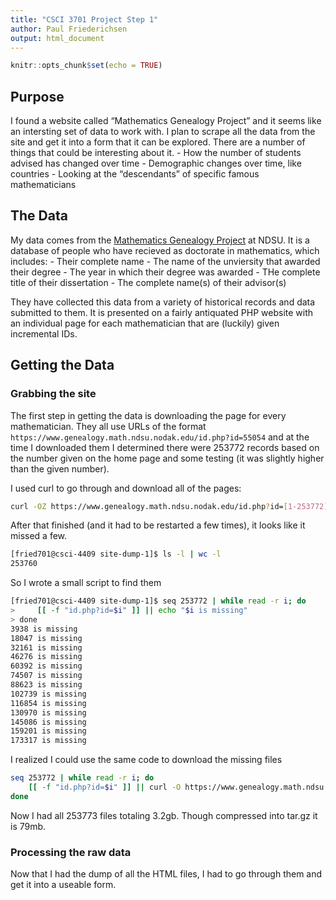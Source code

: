 ```yaml
---
title: "CSCI 3701 Project Step 1"
author: Paul Friederichsen
output: html_document
---
```


```r
knitr::opts_chunk$set(echo = TRUE)
```

## Purpose

I found a website called "Mathematics Genealogy Project" and it seems like an intersting set of data to work with. I plan to scrape all the data from the site and get it into a form that it can be explored. There are a number of things that could be interesting about it. 
- How the number of students advised has changed over time
- Demographic changes over time, like countries
- Looking at the "descendants" of specific famous mathematicians

## The Data

My data comes from the [Mathematics Genealogy Project](https://www.genealogy.math.ndsu.nodak.edu/) at NDSU. It is a database of people who have recieved as doctorate in mathematics, which includes:
- Their complete name
- The name of the unviersity that awarded their degree
- The year in which their degree was awarded
- THe complete title of their dissertation
- The complete name(s) of their advisor(s)

They have collected this data from a variety of historical records and data submitted to them. It is presented on a fairly antiquated PHP website with an individual page for each mathematician that are (luckily) given incremental IDs.


## Getting the Data

### Grabbing the site

The first step in getting the data is downloading the page for every mathematician. They all use URLs of the format `https://www.genealogy.math.ndsu.nodak.edu/id.php?id=55054` and at the time I downloaded them I determined there were 253772 records based on the number given on the home page and some testing (it was slightly higher than the given number). 


I used curl to go through and download all of the pages:
```bash
curl -OZ https://www.genealogy.math.ndsu.nodak.edu/id.php?id=[1-253772]
```

After that finished (and it had to be restarted a few times), it looks like it missed a few.
```bash
[fried701@csci-4409 site-dump-1]$ ls -l | wc -l
253760
```


So I wrote a small script to find them

```bash
[fried701@csci-4409 site-dump-1]$ seq 253772 | while read -r i; do
>     [[ -f "id.php?id=$i" ]] || echo "$i is missing"
> done                                                                                                                                           
3938 is missing
18047 is missing
32161 is missing
46276 is missing
60392 is missing
74507 is missing
88623 is missing
102739 is missing
116854 is missing
130970 is missing
145086 is missing
159201 is missing
173317 is missing
```

I realized I could use the same code to download the missing files

```bash
seq 253772 | while read -r i; do
    [[ -f "id.php?id=$i" ]] || curl -O https://www.genealogy.math.ndsu.nodak.edu/id.php?id=$i
done
```
Now I had all 253773 files totaling 3.2gb. Though compressed into tar.gz it is 79mb.

### Processing the raw data

Now that I had the dump of all the HTML files, I had to go through them and get it into a useable form.


